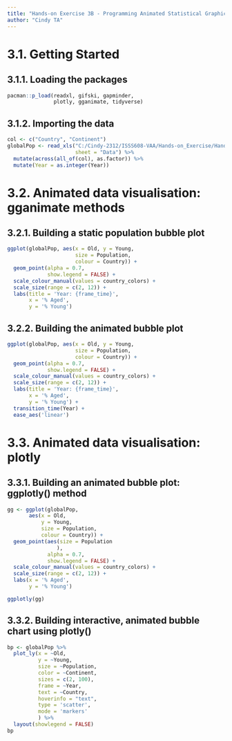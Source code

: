 ```yaml
---
title: "Hands-on Exercise 3B - Programming Animated Statistical Graphics with R"
author: "Cindy TA"
---
```


# 3.1. Getting Started

## 3.1.1. Loading the packages

```r
pacman::p_load(readxl, gifski, gapminder,
               plotly, gganimate, tidyverse)
```

## 3.1.2. Importing the data

```r
col <- c("Country", "Continent")
globalPop <- read_xls("C:/Cindy-2312/ISSS608-VAA/Hands-on_Exercise/Hands-on_Ex03/data/GlobalPopulation.xls",
                      sheet = "Data") %>%
  mutate(across(all_of(col), as.factor)) %>%
  mutate(Year = as.integer(Year))
```

# 3.2. Animated data visualisation: gganimate methods

## 3.2.1. Building a static population bubble plot

```r
ggplot(globalPop, aes(x = Old, y = Young, 
                      size = Population, 
                      colour = Country)) +
  geom_point(alpha = 0.7, 
             show.legend = FALSE) +
  scale_colour_manual(values = country_colors) +
  scale_size(range = c(2, 12)) +
  labs(title = 'Year: {frame_time}', 
       x = '% Aged', 
       y = '% Young') 
```

## 3.2.2. Building the animated bubble plot

```r
ggplot(globalPop, aes(x = Old, y = Young, 
                      size = Population, 
                      colour = Country)) +
  geom_point(alpha = 0.7, 
             show.legend = FALSE) +
  scale_colour_manual(values = country_colors) +
  scale_size(range = c(2, 12)) +
  labs(title = 'Year: {frame_time}', 
       x = '% Aged', 
       y = '% Young') +
  transition_time(Year) +       
  ease_aes('linear')          
```

# 3.3. Animated data visualisation: plotly

## 3.3.1. Building an animated bubble plot: ggplotly() method

```r
gg <- ggplot(globalPop, 
       aes(x = Old, 
           y = Young, 
           size = Population, 
           colour = Country)) +
  geom_point(aes(size = Population
                ),
             alpha = 0.7, 
             show.legend = FALSE) +
  scale_colour_manual(values = country_colors) +
  scale_size(range = c(2, 12)) +
  labs(x = '% Aged', 
       y = '% Young')

ggplotly(gg)
```

## 3.3.2. Building interactive, animated bubble chart using plotly()

```r
bp <- globalPop %>%
  plot_ly(x = ~Old, 
          y = ~Young, 
          size = ~Population, 
          color = ~Continent,
          sizes = c(2, 100),
          frame = ~Year, 
          text = ~Country, 
          hoverinfo = "text",
          type = 'scatter',
          mode = 'markers'
          ) %>%
  layout(showlegend = FALSE)
bp
```
